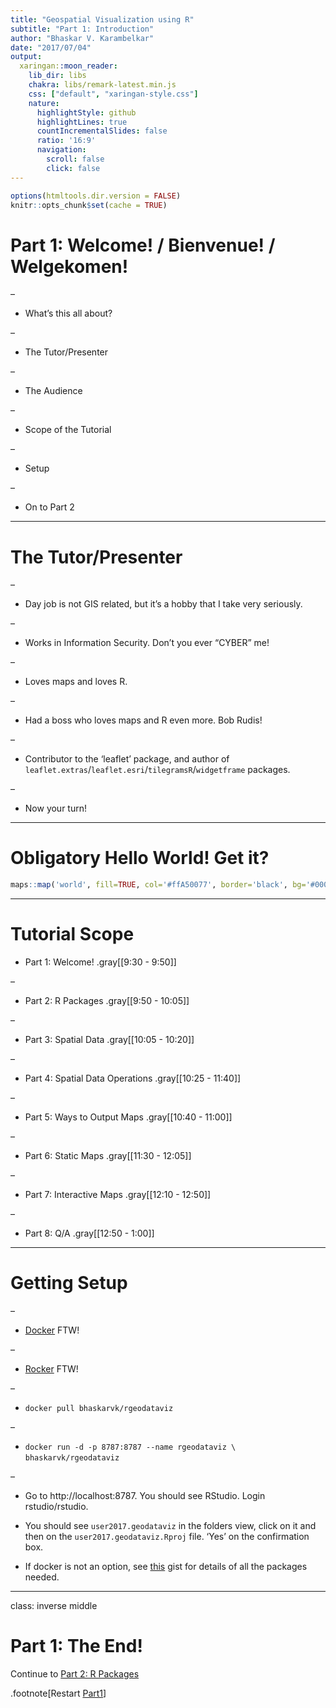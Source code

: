 ```yaml
---
title: "Geospatial Visualization using R"
subtitle: "Part 1: Introduction"
author: "Bhaskar V. Karambelkar"
date: "2017/07/04"
output:
  xaringan::moon_reader:
    lib_dir: libs
    chakra: libs/remark-latest.min.js
    css: ["default", "xaringan-style.css"]
    nature:
      highlightStyle: github
      highlightLines: true
      countIncrementalSlides: false
      ratio: '16:9'
      navigation:
        scroll: false
        click: false
---
```


```r
options(htmltools.dir.version = FALSE)
knitr::opts_chunk$set(cache = TRUE)

```

# Part 1: Welcome! / Bienvenue! / Welgekomen!

--

- What's this all about?

--

- The Tutor/Presenter

--

- The Audience 

--

- Scope of the Tutorial

--

- Setup

--

- On to Part 2

---

# The Tutor/Presenter

--

- Day job is not GIS related, but it's a hobby that I take very seriously.

--

- Works in Information Security. Don't you ever "CYBER" me!

--

- Loves maps and loves R.

--

- Had a boss who loves maps and R even more. Bob Rudis!

--

- Contributor to the 'leaflet' package, and author of `leaflet.extras`/`leaflet.esri`/`tilegramsR`/`widgetframe` packages.

--

- Now your turn!

---

# Obligatory Hello World! Get it?

```r
maps::map('world', fill=TRUE, col='#ffA50077', border='black', bg='#00000011')
```

---

# Tutorial Scope

- Part 1: Welcome! .gray[[9:30 - 9:50]]

--

- Part 2: R Packages .gray[[9:50 - 10:05]]

--

- Part 3: Spatial Data .gray[[10:05 - 10:20]]

--

- Part 4: Spatial Data Operations .gray[[10:25 - 11:40]]

--

- Part 5: Ways to Output Maps .gray[[10:40 - 11:00]]

--

- Part 6: Static Maps .gray[[11:30 - 12:05]]

--

- Part 7: Interactive Maps .gray[[12:10 - 12:50]]

--

- Part 8: Q/A .gray[[12:50 - 1:00]]

---

# Getting Setup

--

- [Docker](https://store.docker.com/search?type=edition&offering=community) FTW!

--

- [Rocker](https://hub.docker.com/u/rocker/) FTW!

--

- `docker pull bhaskarvk/rgeodataviz`

--

- `docker run -d -p 8787:8787 --name rgeodataviz \` <br/>`bhaskarvk/rgeodataviz`

--

- Go to http://localhost:8787. You should see RStudio. Login rstudio/rstudio. 

- You should see `user2017.geodataviz` in the folders view, click on it and then on the `user2017.geodataviz.Rproj` file. 'Yes' on the confirmation box.

- If docker is not an option, see [this](https://gist.github.com/bhaskarvk/32b2a03a430a04a67664b85cad89c825) gist for details of all the packages needed.

---

class: inverse middle

# Part 1: The End! 

Continue to [Part 2: R Packages](02-R_Packages.html)

.footnote[Restart [Part1](01-Introduction.html)]
